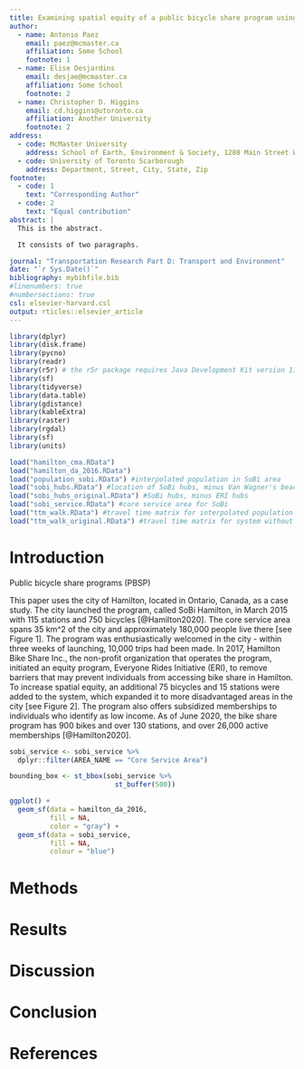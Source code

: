 ```yaml
---
title: Examining spatial equity of a public bicycle share program using Floating Catchment Area methods 
author:
  - name: Antonio Paez
    email: paez@mcmaster.ca
    affiliation: Some School
    footnote: 1
  - name: Elise Desjardins
    email: desjae@mcmaster.ca
    affiliation: Some School
    footnote: 2
  - name: Christopher D. Higgins
    email: cd.higgins@utoronto.ca
    affiliation: Another University
    footnote: 2
address:
  - code: McMaster University
    address: School of Earth, Environment & Society, 1280 Main Street West, Hamilton, ON
  - code: University of Toronto Scarborough
    address: Department, Street, City, State, Zip
footnote:
  - code: 1
    text: "Corresponding Author"
  - code: 2
    text: "Equal contribution"
abstract: |
  This is the abstract.

  It consists of two paragraphs.

journal: "Transportation Research Part D: Transport and Environment"
date: "`r Sys.Date()`"
bibliography: mybibfile.bib
#linenumbers: true
#numbersections: true
csl: elsevier-harvard.csl
output: rticles::elsevier_article
---
```


```r
library(dplyr)
library(disk.frame)
library(pycno)
library(readr)
library(r5r) # the r5r package requires Java Development Kit version 11, which can be downloaded from https://www.oracle.com/java/technologies/javase-jdk11-downloads.html
library(sf)
library(tidyverse)
library(data.table)
library(gdistance)
library(kableExtra)
library(raster)
library(rgdal)
library(sf)
library(units)
```

```r
load("hamilton_cma.RData")
load("hamilton_da_2016.RData")
load("population_sobi.RData") #interpolated population in SoBi area
load("sobi_hubs.RData") #location of SoBi hubs, minus Van Wagner's beach
load("sobi_hubs_original.RData") #SoBi hubs, minus ERI hubs
load("sobi_service.RData") #core service area for SoBi
load("ttm_walk.RData") #travel time matrix for interpolated population in SoBi area
load("ttm_walk_original.RData") #travel time matrix for system without ERI hubs
```

Introduction
===================

Public bicycle share programs (PBSP) 

This paper uses the city of Hamilton, located in Ontario, Canada, as a case study. The city launched the program, called SoBi Hamilton, in March 2015 with 115 stations and 750 bicycles [@Hamilton2020]. The core service area spans 35 km^2 of the city and approximately 180,000 people live there [see Figure 1]. The program was enthusiastically welcomed in the city - within three weeks of launching, 10,000 trips had been made. In 2017, Hamilton Bike Share Inc., the non-profit organization that operates the program, initiated an equity program, Everyone Rides Initiative (ERI), to remove barriers that may prevent individuals from accessing bike share in Hamilton. To increase spatial equity, an additional 75 bicycles and 15 stations were added to the system, which expanded it to more disadvantaged areas in the city [see Figure 2]. The program also offers subsidized memberships to individuals who identify as low income. As of June 2020, the bike share program has 900 bikes and over 130 stations, and over 26,000 active memberships [@Hamilton2020]. 

```r
sobi_service <- sobi_service %>%
  dplyr::filter(AREA_NAME == "Core Service Area")
```

```r
bounding_box <- st_bbox(sobi_service %>%
                          st_buffer(500))
```

```r
ggplot() + 
  geom_sf(data = hamilton_da_2016,
          fill = NA,
          color = "gray") + 
  geom_sf(data = sobi_service,
          fill = NA,
          colour = "blue")
```


Methods
===================




Results
===================


Discussion
===================

Conclusion
===================


References {#references .unnumbered}
===================
